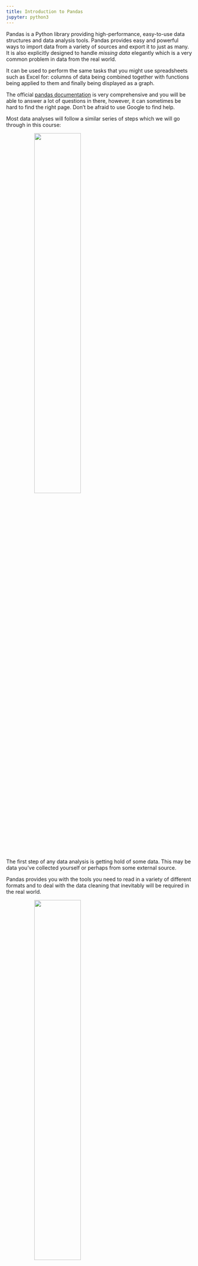 ```yaml
---
title: Introduction to Pandas
jupyter: python3
---
```



Pandas is a Python library providing high-performance, easy-to-use data structures and data analysis tools. Pandas provides easy and powerful ways to import data from a variety of sources and export it to just as many. It is also explicitly designed to handle *missing data* elegantly which is a very common problem in data from the real world.

It can be used to perform the same tasks that you might use spreadsheets such as Excel for: columns of data being combined together with functions being applied to them and finally being displayed as a graph.

The official [pandas documentation](http://pandas.pydata.org/pandas-docs/stable/) is very comprehensive and you will be able to answer a lot of questions in there, however, it can sometimes be hard to find the right page. Don't be afraid to use Google to find help.


Most data analyses will follow a similar series of steps which we will go through in this course:



```{=html}
<div class="contents-grid">
    <div class="grid-icon"><img src="../assets/pipeline1.svg" width="50%" style="padding-left: 15%;></div>
    <div class="grid-text">
        <p>
            The first step of any data analysis is getting hold of some data.
            This may be data you've collected yourself or perhaps from some external source.
        </p>
        <p>
            Pandas provides you with the tools you need to read in a variety of different formats and to deal with the data cleaning that inevitably will be required in the real world.
        </p>
    </div>
    <div class="grid-arrow"><img src="../assets/down_arrow.svg" width="50%" style="padding-left: 15%;"></div>
    <div class="grid-text"></div>
    <div class="grid-item"><img src="../assets/pipeline2.svg" width="50%" style="padding-left: 15%;></div>
    <div class="grid-text">
        <p>Pandas provides us with all the tools we need to be able to select, query, filter and combine our data.</p>
        <p>We will start with the basics of selcting our data and then move on to more complex selections and how to ask questions of your data.</p>
    </div>
    <div class="grid-arrow"><img src="../assets/down_arrow.svg" width="50%" style="padding-left: 15%;></div>
    <div class="grid-text"></div>
    <div class="grid-icon"><img src="../assets/pipeline3.svg" width="50%" style="padding-left: 15%;></div>
    <div class="grid-text">
        <p>
            Working with raw data will only get you so far.
            At the end we will learn how we can visualise our data with graphs and plot to communicate our results best.
        </p>
    </div>
</div> 
```
